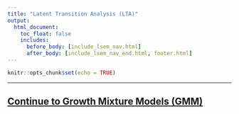```yaml
---
title: "Latent Transition Analysis (LTA)"
output:
  html_document:
    toc_float: false
    includes:
      before_body: [include_lsem_nav.html]
      after_body: [include_lsem_nav_end.html, footer.html]
---
```


```r
knitr::opts_chunk$set(echo = TRUE)
```


***
## [Continue to Growth Mixture Models (GMM)](lsem-5.html){.continue-link}